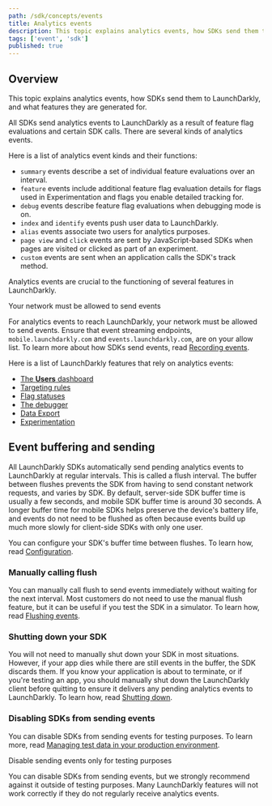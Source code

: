 ```yaml
---
path: /sdk/concepts/events
title: Analytics events
description: This topic explains analytics events, how SDKs send them to LaunchDarkly, and what features they are generated for.
tags: ['event', 'sdk']
published: true
---
```


## Overview

This topic explains analytics events, how SDKs send them to LaunchDarkly, and what features they are generated for.

All SDKs send analytics events to LaunchDarkly as a result of feature flag evaluations and certain SDK calls. There are several kinds of analytics events. 

Here is a list of analytics event kinds and their functions:
- `summary` events describe a set of individual feature evaluations over an interval.
- `feature` events include additional feature flag evaluation details for flags used in Experimentation and flags you enable detailed tracking for.
- `debug` events describe feature flag evaluations when debugging mode is on.
- `index` and `identify` events push user data to LaunchDarkly.
- `alias` events associate two users for analytics purposes.
- `page view` and `click` events are sent by JavaScript-based SDKs when pages are visited or clicked as part of an experiment.
- `custom` events are sent when an application calls the SDK's track method.

Analytics events are crucial to the functioning of several features in LaunchDarkly.

<Callout intent="info">
<CalloutTitle>Your network must be allowed to send events</CalloutTitle>
<CalloutDescription>

For analytics events to reach LaunchDarkly, your network must be allowed to send events. Ensure that event streaming endpoints, `mobile.launchdarkly.com` and `events.launchdarkly.com`, are on your allow list. To learn more about how SDKs send events, read [Recording events](/sdk/concepts/contributors-guide#recording-events).

</CalloutDescription>
</Callout>

Here is a list of LaunchDarkly features that rely on analytics events:
- [The **Users** dashboard](/home/users/users-dashboard)
- [Targeting rules](/home/flags/targeting-users)
- [Flag statuses](/home/code/flag-status)
- [The debugger](/home/flags/debugger)
- [Data Export](/home/data-export#exporting-event-data-for-flags-and-environments)
- [Experimentation](/home/experimentation/events)

## Event buffering and sending

All LaunchDarkly SDKs automatically send pending analytics events to LaunchDarkly at regular intervals. This is called a flush interval. The buffer between flushes prevents the SDK from having to send constant network requests, and varies by SDK. By default, server-side SDK buffer time is usually a few seconds, and mobile SDK buffer time is around 30 seconds. A longer buffer time for mobile SDKs helps preserve the device's battery life, and events do not need to be flushed as often because events build up much more slowly for client-side SDKs with only one user.

You can configure your SDK's buffer time between flushes. To learn how, read [Configuration](/sdk/features/config).

### Manually calling flush

You can manually call flush to send events immediately without waiting for the next interval. Most customers do not need to use the manual flush feature, but it can be useful if you test the SDK in a simulator. To learn how, read [Flushing events](/sdk/features/flush).

### Shutting down your SDK

You will not need to manually shut down your SDK in most situations. However, if your app dies while there are still events in the buffer, the SDK discards them. If you know your application is about to terminate, or if you're testing an app, you should manually shut down the LaunchDarkly client before quitting to ensure it delivers any pending analytics events to LaunchDarkly. To learn how, read [Shutting down](/sdk/features/shutdown).

### Disabling SDKs from sending events

You can disable SDKs from sending events for testing purposes. To learn more, read [Managing test data in your production environment](/guides/best-practices/testing-code#managing-test-data-in-your-production-environment).

<Callout intent="alert">
<CalloutTitle>Disable sending events only for testing purposes</CalloutTitle>
<CalloutDescription>

You can disable SDKs from sending events, but we strongly recommend against it outside of testing purposes. Many LaunchDarkly features will not work correctly if they do not regularly receive analytics events.

</CalloutDescription>
</Callout>
